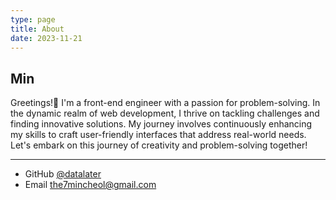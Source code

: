 ```yaml
---
type: page
title: About
date: 2023-11-21
---
```


## Min

Greetings!👋 I'm a front-end engineer with a passion for problem-solving. 
In the dynamic realm of web development, I thrive on tackling challenges and finding innovative solutions. 
My journey involves continuously enhancing my skills to craft user-friendly interfaces that address real-world needs. 
Let's embark on this journey of creativity and problem-solving together!

---

- GitHub [@datalater](https://github.com/datalater)
- Email the7mincheol@gmail.com
